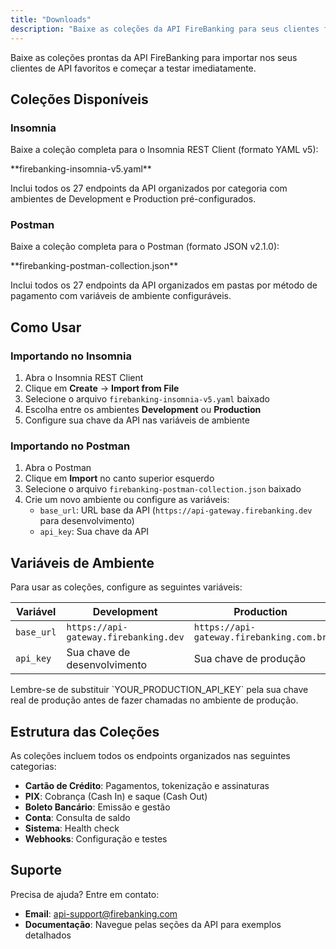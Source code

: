 ```yaml
---
title: "Downloads"
description: "Baixe as coleções da API FireBanking para seus clientes favoritos"
---
```


Baixe as coleções prontas da API FireBanking para importar nos seus clientes de API favoritos e começar a testar imediatamente.

## Coleções Disponíveis

### Insomnia

Baixe a coleção completa para o Insomnia REST Client (formato YAML v5):

<Card title="Coleção Insomnia" icon="download" href="/firebanking-insomnia-v5.yaml" download>
  **firebanking-insomnia-v5.yaml**

  Inclui todos os 27 endpoints da API organizados por categoria com ambientes de Development e Production pré-configurados.
</Card>

### Postman

Baixe a coleção completa para o Postman (formato JSON v2.1.0):

<Card title="Coleção Postman" icon="download" href="/firebanking-postman-collection.json" download>
  **firebanking-postman-collection.json**

  Inclui todos os 27 endpoints da API organizados em pastas por método de pagamento com variáveis de ambiente configuráveis.
</Card>

## Como Usar

### Importando no Insomnia

1. Abra o Insomnia REST Client
2. Clique em **Create** → **Import from File**
3. Selecione o arquivo `firebanking-insomnia-v5.yaml` baixado
4. Escolha entre os ambientes **Development** ou **Production**
5. Configure sua chave da API nas variáveis de ambiente

### Importando no Postman

1. Abra o Postman
2. Clique em **Import** no canto superior esquerdo
3. Selecione o arquivo `firebanking-postman-collection.json` baixado
4. Crie um novo ambiente ou configure as variáveis:
   - `base_url`: URL base da API (`https://api-gateway.firebanking.dev` para desenvolvimento)
   - `api_key`: Sua chave da API

## Variáveis de Ambiente

Para usar as coleções, configure as seguintes variáveis:

| Variável | Development | Production |
|----------|-------------|------------|
| `base_url` | `https://api-gateway.firebanking.dev` | `https://api-gateway.firebanking.com.br` |
| `api_key` | Sua chave de desenvolvimento | Sua chave de produção |

<Note>
  Lembre-se de substituir `YOUR_PRODUCTION_API_KEY` pela sua chave real de produção antes de fazer chamadas no ambiente de produção.
</Note>

## Estrutura das Coleções

As coleções incluem todos os endpoints organizados nas seguintes categorias:

- **Cartão de Crédito**: Pagamentos, tokenização e assinaturas
- **PIX**: Cobrança (Cash In) e saque (Cash Out)
- **Boleto Bancário**: Emissão e gestão
- **Conta**: Consulta de saldo
- **Sistema**: Health check
- **Webhooks**: Configuração e testes

## Suporte

Precisa de ajuda? Entre em contato:
- **Email**: [api-support@firebanking.com](mailto:api-support@firebanking.com)
- **Documentação**: Navegue pelas seções da API para exemplos detalhados